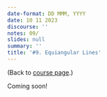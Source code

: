 ```yaml
---
date-format: DD MMM, YYYY
date: 10 11 2023
discourse: ''
notes: 09/
slides: null
summary: ''
title: '#9. Equiangular Lines'
---
```


(Back to [course page](../).)

Coming soon!
